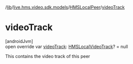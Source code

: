 /[lib](/api-reference/android/v2/home/content)/[live.hms.video.sdk.models](../index)/[HMSLocalPeer](index)/[videoTrack](video-track)

# videoTrack

[androidJvm]\
open override var [videoTrack](video-track): [HMSLocalVideoTrack](../../live.hms.video.media.tracks/-h-m-s-local-video-track/index)? = null

This contains the video track of this peer
